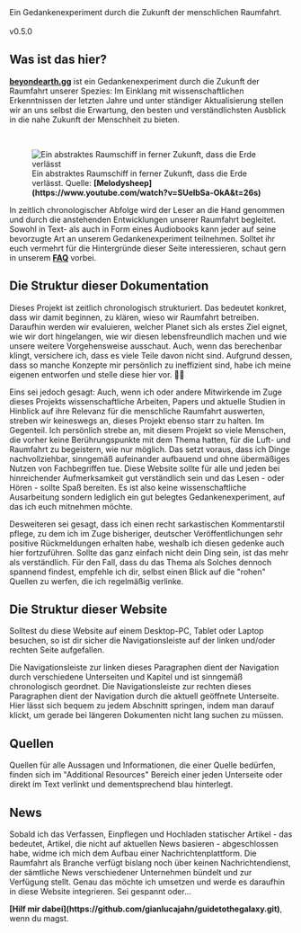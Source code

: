 
<GuideToTheGalaxy />
Ein Gedankenexperiment durch die Zukunft der menschlichen Raumfahrt. <br/> <br/>
v0.5.0

## Was ist das hier?
<strong>[beyondearth.gg](http://beyondearth.gg/)</strong> ist ein Gedankenexperiment durch die Zukunft der Raumfahrt unserer Spezies: Im Einklang mit wissenschaftlichen Erkenntnissen der letzten Jahre und unter ständiger Aktualisierung stellen wir an uns selbst die Erwartung, den besten und verständlichsten Ausblick in die nahe Zukunft der Menschheit zu bieten. 

<br />
<figure>
<Image src={require(".//../../resources/images/hero10.png")} alt="Ein abstraktes Raumschiff in ferner Zukunft, dass die Erde verlässt" />
<figcaption style={{ color: "rgb(156, 156, 156)", fontSize: "14px", marginTop: "2px" }}>Ein abstraktes Raumschiff in ferner Zukunft, dass die Erde verlässt. Quelle: <strong>[Melodysheep](https://www.youtube.com/watch?v=SUelbSa-OkA&t=26s)</strong></figcaption>
</figure>

In zeitlich chronologischer Abfolge wird der Leser an die Hand genommen und durch die anstehenden Entwicklungen unserer Raumfahrt begleitet. Sowohl in Text- als auch in Form eines Audiobooks kann jeder auf seine bevorzugte Art an unserem Gedankenexperiment teilnehmen. Solltet ihr euch vermehrt für die Hintergründe dieser Seite interessieren, schaut gern in unserem <strong>[FAQ](https://guidetothegalaxy.vercel.app/faq)</strong> vorbei.

## Die Struktur dieser Dokumentation
Dieses Projekt ist zeitlich chronologisch strukturiert. Das bedeutet konkret, dass wir damit beginnen, zu klären, wieso wir Raumfahrt betreiben. Daraufhin werden wir evaluieren, welcher Planet sich als erstes Ziel eignet, wie wir dort hingelangen, wie wir diesen lebensfreundlich machen und wie unsere weitere Vorgehensweise ausschaut. Auch, wenn das berechenbar klingt, versichere ich, dass es viele Teile davon nicht sind. Aufgrund dessen, dass so manche Konzepte mir persönlich zu ineffizient sind, habe ich meine eigenen entworfen und stelle diese hier vor. 👨‍🏫

Eins sei jedoch gesagt: Auch, wenn ich oder andere Mitwirkende im Zuge dieses Projekts wissenschaftliche Arbeiten, Papers und aktuelle Studien in Hinblick auf ihre Relevanz für die menschliche Raumfahrt auswerten, streben wir keineswegs an, dieses Projekt ebenso starr zu halten. Im Gegenteil. Ich persönlich strebe an, mit diesem Projekt so viele Menschen, die vorher keine Berührungspunkte mit dem Thema hatten, für die Luft- und Raumfahrt zu begeistern, wie nur möglich. Das setzt voraus, dass ich Dinge nachvollziehbar, sinngemäß aufeinander aufbauend und ohne übermäßiges Nutzen von Fachbegriffen tue. Diese Website sollte für alle und jeden bei hinreichender Aufmerksamkeit gut verständlich sein und das Lesen - oder Hören - sollte Spaß bereiten. Es ist also keine wissenschaftliche Ausarbeitung sondern lediglich ein gut belegtes Gedankenexperiment, auf das ich euch mitnehmen möchte.

Desweiteren sei gesagt, dass ich einen recht sarkastischen Kommentarstil pflege, zu dem ich im Zuge bisheriger, deutscher Veröffentlichungen sehr positive Rückmeldungen erhalten habe, weshalb ich diesen gedenke auch hier fortzuführen. Sollte das ganz einfach nicht dein Ding sein, ist das mehr als verständlich. Für den Fall, dass du das Thema als Solches dennoch spannend findest, empfehle ich dir, selbst einen Blick auf die "rohen" Quellen zu werfen, die ich regelmäßig verlinke. 

## Die Struktur dieser Website
Solltest du diese Website auf einem Desktop-PC, Tablet oder Laptop besuchen, so ist dir sicher die Navigationsleiste auf der linken und/oder rechten Seite aufgefallen.

Die Navigationsleiste zur linken dieses Paragraphen dient der Navigation durch verschiedene Unterseiten und Kapitel und ist sinngemäß chronologisch geordnet. Die Navigationsleiste zur rechten dieses Paragraphen dient der Navigation durch die aktuell geöffnete Unterseite. Hier lässt sich bequem zu jedem Abschnitt springen, indem man darauf klickt, um gerade bei längeren Dokumenten nicht lang suchen zu müssen.

## Quellen
Quellen für alle Aussagen und Informationen, die einer Quelle bedürfen, finden sich im "Additional Resources" Bereich einer jeden Unterseite oder direkt im Text verlinkt und dementsprechend blau hinterlegt.

## News
Sobald ich das Verfassen, Einpflegen und Hochladen statischer Artikel - das bedeutet, Artikel, die nicht auf aktuellen News basieren - abgeschlossen habe, widme ich mich dem Aufbau einer Nachrichtenplattform. Die Raumfahrt als Branche verfügt bislang noch über keinen Nachrichtendienst, der sämtliche News verschiedener Unternehmen bündelt und zur Verfügung stellt. Genau das möchte ich umsetzen und werde es daraufhin in diese Website integrieren. Sei gespannt oder...

 
<Callout emoji="💡">
    <strong>[Hilf mir dabei](https://github.com/gianlucajahn/guidetothegalaxy.git)</strong>, wenn du magst.
</Callout>
